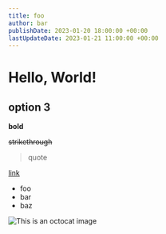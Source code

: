 ```yaml
---
title: foo
author: bar
publishDate: 2023-01-20 18:00:00 +00:00
lastUpdateDate: 2023-01-21 11:00:00 +00:00
---
```


# Hello, World!

## option 3

**bold**

~~strikethrough~~

> quote

[link](https://chris.lu)

* foo
* bar
* baz

![This is an octocat image](/assets/images/chris-octocat-1677036079874.png)